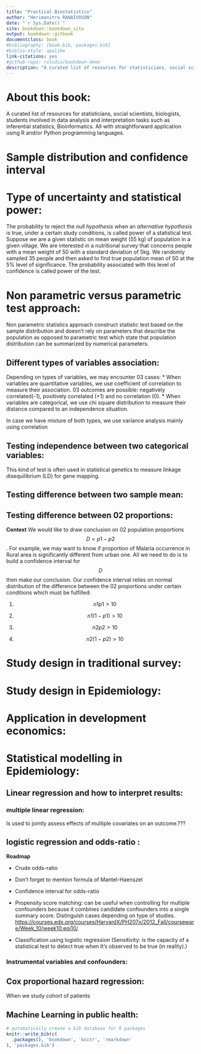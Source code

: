 ```yaml
--- 
title: "Practical Biostatistics"
author: "Herimanitra RANAIVOSON"
date: "`r Sys.Date()`"
site: bookdown::bookdown_site
output: bookdown::gitbook
documentclass: book
#bibliography: [book.bib, packages.bib]
#biblio-style: apalike
link-citations: yes
#github-repo: rstudio/bookdown-demo
description: "A curated list of resources for statisticians, social scientists, biologists, students involved in data analysis and interpretation tasks such as inferential statistics, Bioinformatics. All with straightforward application using R and/or Python programming languages."
---
```


# About this book:

A curated list of resources for statisticians, social scientists, biologists, students involved in data analysis and interpretation tasks such as inferential statistics, Bioinformatics. All with straightforward application using R and/or Python programming languages.

# Sample distribution and confidence interval

# Type of uncertainty and statistical power:

The probability to reject the _null hypothesis_ when an _alternative hypothesis_ is true, under a certain study conditions, is called power of a statistical test. Suppose we are a given statistic on mean weight (55 kg) of population in a given village. We are interested in a nutritional survey that concerns people with a mean weight of 50 with a standard deviation of 5kg. We randomly sampled 35 people and then asked to find true population mean of 50 at the 5% level of significance. The probability associated with this level of confidence is called power of the test.

# Non parametric versus parametric test approach:

Non parametric statistics approach construct statistic test based on the sample distribution and doesn't rely on parameters that describe the population as opposed to parametric test which state that population distribution can be summarized by numerical parameters.

## Different types of variables association:

Depending on types of variables, we may encounter 03 cases:
* When variables are quantitative variables, we use coefficient of correlation to measure their association. 03 outcomes are possible: negatively correlated(-1), positively correlated (+1) and no correlation (0).
* When variables are categorical, we use chi square distribution to measure their distance compared to an independence situation.

In case we have mixture of both types, we use variance analysis mainly using correlation

## Testing independence between two categorical variables:
This kind of test is often used in statistical genetics to measure linkage disequilibrium (LD) for gene mapping.

## Testing difference between two sample mean:

## Testing difference between 02 proportions:

**Context**
We would like to draw conclusion on 02 population proportions $$ D=p{1} - p{2} $$ . For example, we may want to know if proportion of Malaria occurrence in Rural area is significantly different from urban one. All we need to do is to build a confidence interval for $$ D $$ then make our conclusion. Our confidence interval relies on normal distribution of the difference between the 02 proportions under certain conditions which must be fulfilled:

(1) $$ n{1}p{1}>10 $$ 

(2) $$ n{1}(1-p{1})>10 $$ 

(3) $$ n{2}p{2}>10 $$ 

(4) $$ n{2}(1-p{2})>10 $$

# Study design in traditional survey:

# Study design in Epidemiology:

# Application in development economics:

# Statistical modelling in Epidemiology:

## Linear regression and how to interpret results:

### multiple linear regression:

Is used to jointly assess effects of multiple covariates on an outcome.???

## logistic regression and odds-ratio :

**Roadmap**

* Crude odds-ratio
* Don't forget to mention formula of Mantel-Haenszel 
* Confidence interval for odds-ratio
* Propensity score matching: can be useful when controlling for multiple confounders because it combines candidate confounders into a single summary score. Distinguish cases depending on type of studies. [https://courses.edx.org/courses/HarvardX/PH207x/2012_Fall/courseware/Week_10/week10:epi10/](here)

* Classification using logistic regression (Sensitivity: is the capacity of a statistical test to detect true when It's observed to be true (in reality).)

### Instrumental variables and confounders:

## Cox proportional hazard regression:

When we study cohort of patients

## Machine Learning in public health:


```r
# automatically create a bib database for R packages
knitr::write_bib(c(
  .packages(), 'bookdown', 'knitr', 'rmarkdown'
), 'packages.bib')
```
